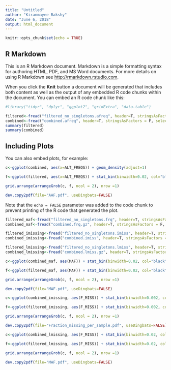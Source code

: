 ```yaml
---
title: "Untitled"
author: "Kiranmayee Bakshy"
date: "June 6, 2018"
output: html_document
---
```


```r
knitr::opts_chunk$set(echo = TRUE)
```

## R Markdown

This is an R Markdown document. Markdown is a simple formatting syntax for authoring HTML, PDF, and MS Word documents. For more details on using R Markdown see <http://rmarkdown.rstudio.com>.

When you click the **Knit** button a document will be generated that includes both content as well as the output of any embedded R code chunks within the document. You can embed an R code chunk like this:

```r
#library("tidyr", "dplyr", "ggplot2", "gridExtra", "data.table")

filtered<-fread("filtered_no_singletons.afreq", header=T, stringsAsFactors = F, select=c("ID", "ALT_FREQS"), key = c("ID"))
combined<-fread("combined.afreq", header=T, stringsAsFactors = F, select=c("ID", "ALT_FREQS"), key = c("ID"))
summary(filtered)
summary(combined)

```

## Including Plots

You can also embed plots, for example:

```r

c<-ggplot(combined, aes(x=ALT_FREQS)) + geom_density(adjust=1)

f<-ggplot(filtered, aes(x=ALT_FREQS)) + stat_bin(binwidth=0.02, col="black", aes(fill=..count..)) + labs(title="Filtered_AF")+theme(plot.title = element_text(hjust = 0.5)) + scale_fill_gradient("Count", low="blue", high="yellow")

grid.arrange(arrangeGrob(c, f, ncol = 2), nrow =1)

dev.copy2pdf(file="AAF.pdf", useDingbats=FALSE)
```

Note that the `echo = FALSE` parameter was added to the code chunk to prevent printing of the R code that generated the plot.

```r
filtered_maf<-fread("filtered_no_singletons.frq", header=T, stringsAsFactors = F, verbose=T, select=c("SNP", "MAF"), key = c("SNP"))
combined_maf<-fread("combined.frq.gz", header=T, stringsAsFactors = F, verbose=T, select=c("SNP", "MAF"), key = c("SNP"))

filtered_imissing<-fread("filtered_no_singletons.imiss", header=T, stringsAsFactors = F, verbose=T, select=c("IID", "F_MISS"), key = c("IID"))
combined_imissing<-fread("combined.imiss", header=T, stringsAsFactors = F, verbose=T, select=c("IID", "F_MISS"), key = c("IID"))

filtered_lmissing<-fread("filtered_no_singletons.lmiss", header=T, stringsAsFactors = F, verbose=T, select=c("SNP", "F_MISS"), key = c("SNP"))
combined_lmissing<-fread("combined.lmiss.gz", header=T, stringsAsFactors = F, verbose=T, select=c("SNP", "F_MISS"), key = c("SNP"))

```


```r

c<-ggplot(combined_maf, aes(MAF)) + stat_bin(binwidth=0.02, col="black", aes(fill=..count..)) + labs(title="Combined_MAF")+theme(plot.title = element_text(hjust = 0.5)) + scale_fill_gradient("Count", low="green", high="red")

f<-ggplot(filtered_maf, aes(MAF)) + stat_bin(binwidth=0.02, col="black", aes(fill=..count..)) + labs(title="Filtered_MAF")+theme(plot.title = element_text(hjust = 0.5)) + scale_fill_gradient("Count", low="blue", high="yellow")

grid.arrange(arrangeGrob(c, f, ncol = 2), nrow =1)

dev.copy2pdf(file="MAF.pdf", useDingbats=FALSE)
```


```r

c<-ggplot(combined_imissing, aes(F_MISS)) + stat_bin(binwidth=0.002, col="black", aes(fill=..count..)) + labs(title="Combined_missing_per_sample")+theme(plot.title = element_text(hjust = 0.5)) + scale_fill_gradient("Count", low="green", high="red")

f<-ggplot(filtered_imissing, aes(F_MISS)) + stat_bin(binwidth=0.002, col="black", aes(fill=..count..)) + labs(title="Filtered_missing_per_sample")+theme(plot.title = element_text(hjust = 0.5)) + scale_fill_gradient("Count", low="blue", high="yellow")

grid.arrange(arrangeGrob(c, f, ncol = 2), nrow =1)

dev.copy2pdf(file="Fraction_missing_per_sample.pdf", useDingbats=FALSE)
```


```r

c<-ggplot(combined_lmissing, aes(F_MISS)) + stat_bin(binwidth=0.02, col="black", aes(fill=..count..)) + labs(title="Combined_missing_per_variant")+theme(plot.title = element_text(hjust = 0.5)) +scale_fill_gradient("Count", low="green", high="red")

f<-ggplot(filtered_lmissing, aes(F_MISS)) + stat_bin(binwidth=0.02, col="black", aes(fill=..count..)) + labs(title="Filtered_missing_per_variant")+theme(plot.title = element_text(hjust = 0.5)) + scale_fill_gradient("Count", low="blue", high="yellow")

grid.arrange(arrangeGrob(c, f, ncol = 2), nrow =1)

dev.copy2pdf(file="MAF.pdf", useDingbats=FALSE)
```